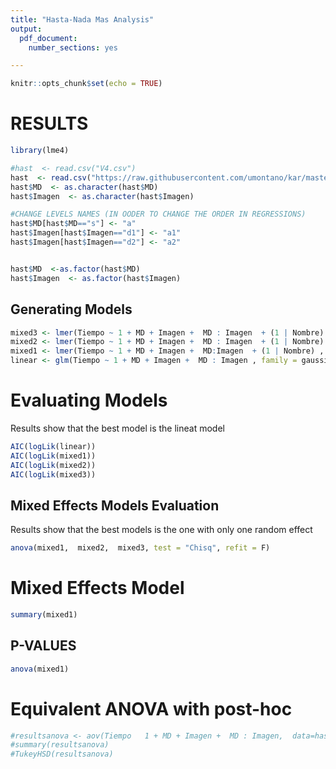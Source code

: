 ```yaml
---
title: "Hasta-Nada Mas Analysis"
output:
  pdf_document: 
    number_sections: yes

---
```


```r
knitr::opts_chunk$set(echo = TRUE)
```

# RESULTS

```r
library(lme4)

#hast  <- read.csv("V4.csv")
hast  <- read.csv("https://raw.githubusercontent.com/umontano/kar/master/hasta_nada_mas.csv")
hast$MD  <- as.character(hast$MD)
hast$Imagen  <- as.character(hast$Imagen)

#CHANGE LEVELS NAMES (IN OODER TO CHANGE THE ORDER IN REGRESSIONS)
hast$MD[hast$MD=="s"] <- "a" 
hast$Imagen[hast$Imagen=="d1"] <- "a1" 
hast$Imagen[hast$Imagen=="d2"] <- "a2" 


hast$MD  <-as.factor(hast$MD)
hast$Imagen  <- as.factor(hast$Imagen)

```



## Generating Models
```r
mixed3 <- lmer(Tiempo ~ 1 + MD + Imagen +  MD : Imagen  + (1 | Nombre) + (1 | Edad) + (1 | Sexo) ,  data=hast)
mixed2 <- lmer(Tiempo ~ 1 + MD + Imagen +  MD : Imagen  + (1 | Nombre) + (1 | Edad) ,  data=hast)
mixed1 <- lmer(Tiempo ~ 1 + MD + Imagen +  MD:Imagen  + (1 | Nombre) , data=hast)
linear <- glm(Tiempo ~ 1 + MD + Imagen +  MD : Imagen , family = gaussian, data=hast)
```

# Evaluating Models
Results show that the best model is the lineat model

```r
AIC(logLik(linear))
AIC(logLik(mixed1))
AIC(logLik(mixed2))
AIC(logLik(mixed3))
```


## Mixed Effects Models Evaluation
Results show that the best models is the one with only one random effect


```r
anova(mixed1,  mixed2,  mixed3, test = "Chisq", refit = F)
```


# Mixed Effects Model

```r
summary(mixed1)
```


## P-VALUES
```r
anova(mixed1)
```





#  Equivalent ANOVA with post-hoc

```r
#resultsanova <- aov(Tiempo   1 + MD + Imagen +  MD : Imagen,  data=hast)
#summary(resultsanova)
#TukeyHSD(resultsanova)

```


